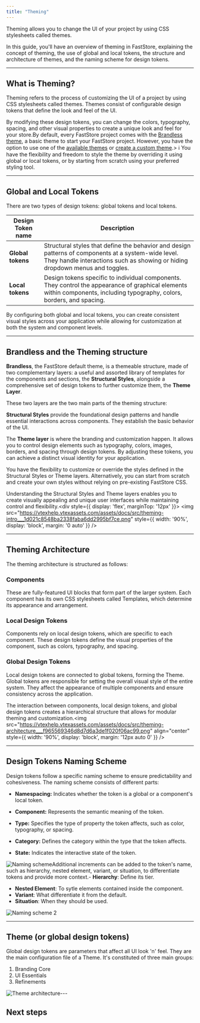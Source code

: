 ```yaml
---
title: "Theming"
---
```



Theming allows you to change the UI of your project by using CSS stylesheets called themes.

In this guide, you'll have an overview of theming in FastStore, explaining the concept of theming, the use of global and local tokens, the structure and architecture of themes, and the naming scheme for design tokens.

---

## What is Theming?

Theming refers to the process of customizing the UI of a project by using CSS stylesheets called themes.
Themes consist of configurable design tokens that define the look and feel of the UI.

By modifying these design tokens, you can change the colors, typography, spacing, and other visual properties to create a unique look and feel for your store.By default, every FastStore project comes with the [Brandless theme](/docs/theming-overview#brandless-and-the-theming-structure), a basic theme to start your FastStore project.
However, you have the option to use one of the [available themes](/docs/guides/faststore/themes-overview#available-themes) or [create a custom theme](/docs/guides/faststore/themes-overview#creating-a-custom-theme).> ℹ️ You have the flexibility and freedom to style the theme by overriding it using global or local tokens, or by starting from scratch using your preferred styling tool.

---

## Global and Local Tokens

There are two types of design tokens: global tokens and local tokens.

| Design Token name | Description                                                                                                                                                                         |
| ----------------- | ----------------------------------------------------------------------------------------------------------------------------------------------------------------------------------- |
| **Global tokens** | Structural styles that define the behavior and design patterns of components at a system-wide level. They handle interactions such as showing or hiding dropdown menus and toggles. |
| **Local tokens**  | Design tokens specific to individual components. They control the appearance of graphical elements within components, including typography, colors, borders, and spacing.           |

By configuring both global and local tokens, you can create consistent visual styles across your application while allowing for customization at both the system and component levels.

---

## Brandless and the Theming structure

 **Brandless**, the FastStore default theme, is a themeable structure, made of two complementary layers:
 a useful and assorted library of templates for the components and sections, the **Structural Styles**, alongside a comprehensive set of design tokens to further customize them, the **Theme Layer**.

These two layers are the two main parts of the theming structure:

**Structural Styles** provide the foundational design patterns and handle essential interactions across components. They establish the basic behavior of the UI.

The **Theme layer** is where the branding and customization happen. It allows you to control design elements such as typography, colors, images, borders, and spacing through design tokens. By adjusting these tokens, you can achieve a distinct visual identity for your application.

You have the flexibility to customize or override the styles defined in the Structural Styles or Theme layers. Alternatively, you can start from scratch and create your own styles without relying on pre-existing FastStore CSS.

Understanding the Structural Styles and Theme layers enables you to create visually appealing and unique user interfaces while maintaining control and flexibility.<div style={{ display: 'flex', marginTop: '12px' }}>
<img
  src="<https://vtexhelp.vtexassets.com/assets/docs/src/theming-intro___1d021c8548ba2338faba6dd2995bf7ce.png>"
  style={{ width: '90%', display: 'block', margin: '0 auto' }}
/>
</div>

---

## Theming Architecture

The theming architecture is structured as follows:

<Steps>

### Components

These are fully-featured UI blocks that form part of the larger system. Each component has its own CSS stylesheets called Templates, which determine its appearance and arrangement.

### Local Design Tokens

Components rely on local design tokens, which are specific to each component. These design tokens define the visual properties of the component, such as colors, typography, and spacing.

### Global Design Tokens

Local design tokens are connected to global tokens, forming the Theme. Global tokens are responsible for setting the overall visual style of the entire system. They affect the appearance of multiple components and ensure consistency across the application.

</Steps>The interaction between components, local design tokens, and global design tokens creates a hierarchical structure that allows for modular theming and customization.<img
  src="<https://vtexhelp.vtexassets.com/assets/docs/src/theming-architecture___f965569346d8d7d6a3de1f020f06ac99.png>"
  align="center"
  style={{ width: '90%', display: 'block', margin: '12px auto 0' }}
/>

---

## Design Tokens Naming Scheme

Design tokens follow a specific naming scheme to ensure predictability and cohesiveness. The naming scheme consists of different parts:

- **Namespacing:** Indicates whether the token is a global or a component's local token.

- **Component:** Represents the semantic meaning of the token.

- **Type:** Specifies the type of property the token affects, such as color, typography, or spacing.

- **Category:** Defines the category within the type that the token affects.

- **State:** Indicates the interactive state of the token.

![Naming scheme](https://vtexhelp.vtexassets.com/assets/docs/src/theming-naming-1___32778b6c40f12a94ac4a54a90879aeef.png)Additional increments can be added to the token's name, such as hierarchy, nested element, variant, or situation, to differentiate tokens and provide more context.- **Hierarchy**: Define its tier.

- **Nested Element**: To sytle elements contained inside the component.
- **Variant**: What differentiate it from the default.
- **Situation**: When they should be used.

![Naming scheme 2](https://vtexhelp.vtexassets.com/assets/docs/src/theming-naming-2___4668c9e8da8bec361681d41b6a2e7266.png)

---

## Theme (or global design tokens)

Global design tokens are parameters that affect all UI look 'n' feel. They are the main configuration file of a Theme. It's constituted of three main groups:

1. Branding Core
2. UI Essentials
3. Refinements

![Theme architecture](https://vtexhelp.vtexassets.com/assets/docs/src/theming-global-tokens___e4e339f287113ecae974234ecbad1bff.png)---

## Next steps

<Cards>
  <Card
    title="Global Tokens"
    href="/docs/global-tokens/overview"
  />

  <Card
    title="Themes"
    href="/docs/guides/faststore/themes-overview"
  />

   <br></br>

  <Card
    title="Icons"
    href="/docs/icons"
  />
  <Card
    title="Customizing"
    href="/docs/customizing/components"
  />
</Cards>
